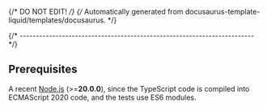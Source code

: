 {/* DO NOT EDIT! */}
{/* Automatically generated from docusaurus-template-liquid/templates/docusaurus. */}

{/* ------------------------------------------------------------------------ */}

## Prerequisites

A recent [Node.js](https://nodejs.org) (>=**20.0.0**),
since the TypeScript code
is compiled into ECMAScript 2020 code, and the tests use ES6 modules.
